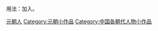 {{hiddencat}}
{{Catnav|頁面分類|人物|人物小作品|各时代人物小作品}}
{{Catnav|頁面分類|...|元明清|元朝|元朝人}}
{{Catnav|頁面分類|...|中国朝代|各朝代中国人|元朝人}}

用法：加入{{Tl|元朝人小作品}}。

[[Category:元朝人|]]
[[Category:元朝小作品|Category:元朝小作品]]
[[Category:中国各朝代人物小作品|Category:中国各朝代人物小作品]]